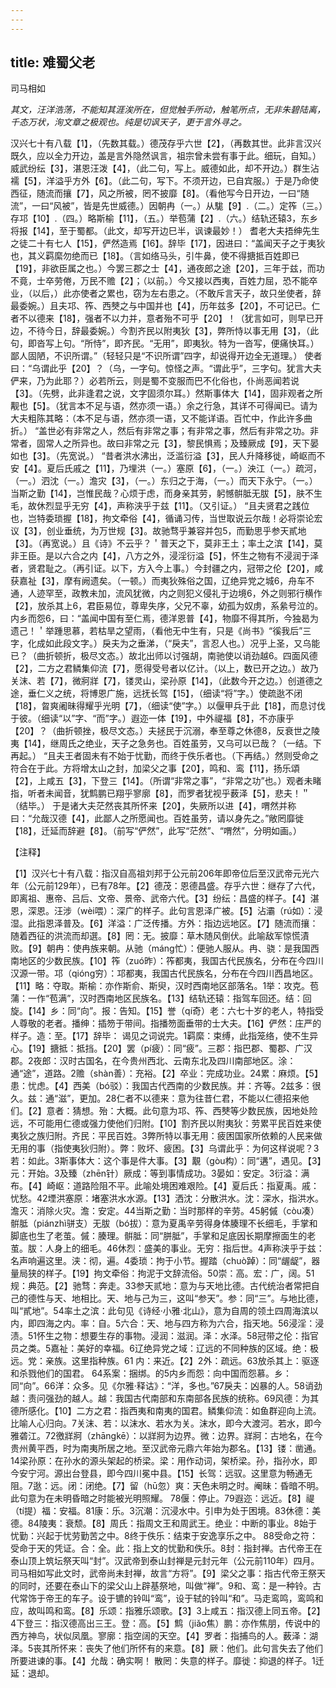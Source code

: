 ```yaml
---
---
---
```

title: 难蜀父老
---



司马相如

*其文，汪洋浩荡，不能知其涯涘所在，但觉触手所动，触笔所点，无非朱碧陆离，千态万状，洵文章之极观也。纯是切讽天子，更于言外寻之。*

汉兴七十有八载【1】，（先数其载。）德茂存乎六世【2】，（再数其世。此非言汉兴既久，应以全力开边，盖是言外隐然讽言，祖宗曾未尝有事于此。细玩，自知。）威武纷纭【3】，湛恩汪泼【4】，（此二句，写上。威德如此，却不开边。）群生沾襦【5】，洋溢乎方外【6】。（此二句，写下。不须开边，已自宾服。）于是乃命使西征，随流而攘【7】，风之所被，罔不披靡【8】。（看他写今日开边，一曰“随流”，一曰“风被”，皆是先世威德。）因朝冉（一。）从駹【9】.（二。）定筰（三。）存邛【10】.（四。）略斯榆【11】，（五。）举苞蒲【2】.（六。）结轨还辕3，东乡将报【14】，至于蜀都。（此文，却写开边巳半，讽谏最妙！）
耆老大夫捂绅先生之徒二十有七人【15】，俨然造焉【16】。辞毕【17】，因进曰：“盖闻天子之于夷狄也，其义羁縻勿绝而已【18】。（言如络马头，引牛鼻，使不得搪抵百姓即已【19】，非欲臣属之也。）今罢三郡之士【4】，通夜郎之途【20】，三年于兹，而功不竟，士卒劳倦，万民不赡【2】；（以前。）今又接以西夷，百姓力屈，恐不能卒业，（以后，）此亦使者之累也，窃为左右患之。（不敢斥言天子，故只坐使者，辞最委婉。）且夫邛、筰、西僰之与中国并也【4】，历年兹多【20】，不可记已。仁者不以德来【18】，强者不以力并，意者殆不可乎【20】！（犹言如可，则早已开边，不待今日，辞最委婉。）今割齐民以附夷狄【3】，弊所恃以事无用【3】，（此句，即沓写上句。“所恃”，即齐民。“无用”，即夷狄。特为一沓写，便痛快耳。）鄙人固陋，不识所谓。”（轻轻只是“不识所谓”四字，却说得开边全无道理。）
使者曰：“乌谓此乎【20】？（乌，一字句。惊怪之声。“谓此乎”，三字句。犹言大夫俨来，乃为此耶？）必若所云，则是蜀不变服而巴不化俗也，仆尚恶闻若说【3】。（先劈，此非逢君之说，文字固须尔耳。）然斯事体大【14】，固非观者之所觏也【5】。（犹言本不足与语，然亦须一语。）余之行急，其详不可得闻已。请为大夫粗陈其略：（本不足与语，然亦须一语，又不能详语。百忙中，作此许多曲折。）
“盖世必有非常之人，然后有非常之事；有非常之事，然后有非常之功。非常者，固常人之所异也。故曰非常之元【3】，黎民惧焉；及臻厥成【9】，天下晏如也【3】。（先宽说。）
“昔者洪水沸出，泛滥衍溢【3】，民人升降移徙，崎岖而不安【4】。夏后氏戚之【11】，乃埋洪（一。）塞原【6】，（一。）泱江（一。）疏河，（一。）泗沈（一。）澹灾【3】，（一。）东归之于海，（一。）而天下永宁。（一。）当斯之勤【14】，岂惟民哉？心烦于虑，而身亲其劳，躬憾骿胝无胈【5】，肤不生毛，故休烈显乎无穷【4】，声称浃乎于兹【11】。（又引证。）
“且夫贤君之践位也，岂特委琐握【18】，拘文牵俗【4】，循诵习传，当世取说云尔哉！必将崇论宏议【3】，创业垂统，为万世规【3】。故驰骛乎兼容并包5，而勤思乎参天貳地【3】。（再宽说。）且《诗》不云乎？＇普天之下，莫非王土；率土之滨【14】，莫非王臣。是以六合之内【4】，八方之外，浸淫衍溢【5】，怀生之物有不浸润于泽者，贤君耻之。（再引证。以下，方入今上事。）今封疆之内，冠带之伦【20】，咸获嘉祉【3】，摩有阙遗矣。（一顿。）而夷狄殊俗之国，辽绝异党之城6，舟车不通，人迹罕至，政教未加，流风犹微，内之则犯义侵礼于边境6，外之则邪行横作【2】，放杀其上6，君臣易位，尊卑失序，父兄不辜，幼孤为奴虏，系絫号泣的。内乡而怨6，曰：“盖闻中国有至仁焉，德洋恩普【4】，物靡不得其所，今独曷为遗己！＇举踵思慕，若枯旱之望雨，（看他无中生有，只是《尚书》“徯我后”三字，化成如此段文字。）戾夫为之垂涕，（“戾夫”，言忍人也。）况乎上圣，又乌能已？（曲折顿折，极尽文态。）故北出师以讨强胡，南驰使以诮劲越6。四面风德【2】，二方之君鳞集仰流【7】，愿得受号者以亿计。（以上，数已开之边。）故乃关沫、若【7】，微牁牂【7】，镂灵山，梁孙原【14】，（此数今开之边。）创道德之途，垂仁义之统，将博恩广施，远抚长驾【15】，（细读“将”字。）使疏逖不闭【18】，曶爽阇昧得耀乎光明【7】，（细读“使”字。）以偃甲兵于此【18】，而息讨伐于彼。（细读“以”字、“而”字。）遐迩一体【19】，中外禔福【8】，不亦康乎【20】？（曲折顿挫，极尽文态。）夫拯民于沉溺，奉至尊之休德8，反衰世之陵夷【14】，继周氏之绝业，天子之急务也。百姓虽劳，又乌可以已哉？（一结。下再起。）
“且夫王者固未有不始于忧勤，而终于佚乐者也。（下再结。）然则受命之符合在于此。方将增太山之封，加梁父之事【20】，鸣和、鸾【11】，扬乐頌【2】，上咸五【3】，下登三【14】。（所谓“非常之事”，“非常之功”也。）观者未睹指，听者未闻音，犹鹪鹏已翔乎寥廓【8】，而罗者犹视乎薮泽【5】，悲夫！＂（结毕。）
于是诸大夫茫然丧其所怀来【20】，失厥所以进【4】，喟然并称曰：“允哉汉德【4】，此鄙人之所愿闻也。百姓虽劳，请以身先之。”敞罔靡徙【18】，迁延而辞避【8】。（前写“俨然”，此写“茫然”、“喟然”，分明如画。）

【注释】

【1】汉兴七十有八载：指汉自高祖刘邦于公元前206年即帝位后至汉武帝元光六年（公元前129年），已有78年。【2】德茂：恩德昌盛。存乎六世：继存了六代，即离祖、惠帝、吕后、文帝、景帝、武帝六代。【3】纷纭：昌盛的样子。【4】湛恩，深恩。汪涉（wèi喂）：深广的样子。此句言恩泽广被。【5】沾灞（rú如）：浸湿。此指恩泽普及。【6】洋溢：广泛传播。方外：指边远地区。【7】随流而攘：随着西征的洪流而却選。【8】罔：无。披靡：草木随风倒伏。此喻敌军惊慌漬败。【9】朝冉：使冉族来朝。从驰（máng忙）：便驰人服从。冉、骁：是我国西南地区的少数民族。【10】筰（zuó昨）：筰都夷，我国古代民族名，分布在今四川汉源一带。邛（qióng穷）：邛都夷，我国古代民族名，分布在今四川西昌地区。【11】略：夺取。斯榆：亦作斯俞、斯臾，汉时西南地区部落名。1举：攻克。苞蒲：一作“苞满”，汉时西南地区民族名。【13】结轨还辕：指驾车回还。结：回旋。【14】乡：同“向”。报：告知。【15】誉（qí奇）老：六七十岁的老人，特指受人尊敬的老者。播绅：插笏于带间。指播笏面垂带的士大夫。【16】俨然：庄严的样子。造：至。【17】辞毕：
谒见之词说完。1羁縻：束缚，此指笼络，使不生异心。【19】搪抵：抵挡。【20】罢（pí疲）：同“疲”。三郡：指巴郡、蜀郡、广汉郡。2夜郎：汉时古国名，在今贵州西北、云南东北及四川南部地区。涂：通“途”，道路。2赡（shàn善）：充裕。【2】卒业：完成功业。24累：麻烦。【5】患：忧虑。【4】西美（bó驳）：我国古代西南的少数民族。并：齐等。2兹多：很久。兹：通“滋”，更加。28仁者不以德来：意为往昔仁君，不能以仁德招来他们。【2】意者：猜想。殆：大概。此句意为邛、筰、西僰等少数民族，因地处险远，不可能用仁德或强力使他们归附。【10】割齐民以附夷狄：劳累平民百姓来使夷狄之族归附。齐民：平民百姓。3弊所特以事无用：疲困国家所依赖的人民来做无用的事（指使夷狄归附）。弊：败坏、疲困。【3】乌谓此乎：为何这样说呢？3若：如此。3斯事体大：这个事是件大事。【3】覯（gòu构）：同“遘”，遇见。【3】元：开始。3及臻（zhēn针）厥成：等到事情成功。3晏如：安定。3衍溢：满布。【4】崎岖：道路险阻不平。此喻处境困难艰险。【4】夏后氏：指夏禹。戚：忧愁。42堙洪塞原：堵塞洪水水源。【13】洒沈：分散洪水。沈：深水，指洪水。澹灭：消除火灾。澹：安定。44当斯之勤：当时那样的辛劳。45躬傶（còu凑）骿胝（piánzhì骈支）无胈（bó拔）：意为夏禹辛劳得身体腠理不长细毛，手掌和脚底也生了老茧。傶：腠理。骿胝：同“胼胝”，手掌和足底因长期摩擦面生的老茧。胈：人身上的细毛。46休烈：盛美的事业。无穷：指后世。4声称浃乎于兹：名声响遍这里。浃：彻，遍。4委琐：拘于小节。握踏（chuò踔）：同“龌龊”，器量局狭的样子。【19】拘文牵俗：拘泥于文辞流俗。50崇：高。宏：广，阔。51规：典范。【2】驰骛：奔走。33参天贰地：意为与天地比德。古代统治者常把自己的德性与天、地相比。天、地与己为三，这叫“参天”。参：同“三”。与地比德，叫“貳地”。54率土之滨：此句见《诗经·小雅·北山》，意为自周的领土四周海滨以内，即四海之内。率：自。5六合：天、地与四方称为六合，指天地。56浸淫：浸渍。51怀生之物：想要生存的事物。浸润：滋润。泽：水泽。58冠带之伦：指官员之类。5嘉祉：美好的幸福。6辽绝异党之域：辽远的不同种族的区域。绝：极远。党：亲族。这里指种族。61
内：来近。【2】2外：疏远。63放杀其上：驱逐和杀戮他们的国君。
64系案：捆绑。的5内乡而怨：向中国而怨慕。乡：同“向”。66洋：众多。见《尔雅·释诂》：“洋，多也。”67戾夫：凶暴的人。58诮劲越：责问强劲的越人。越：我国古代南部和东南部各民族的统称。69风德：为其德所感化。【10】二方之君：指西夷和南夷的国君。鳞集仰流：如鱼群迎向上流。比喻人心归向。7关沫、若：以沫水、若水为关。沫水，即今大渡河。若水，即今雅砻江。72徼牂牁（zhāngkē）：以牂牁为边界。微：边界。牂牁：古地名，在今贵州黄平西，时为南夷所居之地。至汉武帝元鼎六年始为郡名。【13】镂：凿通。14梁孙原：在孙水的源头架起的桥梁。梁：用作动词，架桥梁。孙，指孙水，即今安宁河。源出台登县，即今四川冕中县。【15】长驾：远驭。这里意为畅通无阻。7逖：远。闭：闭绝。【7】留（hū忽）爽：天色未明之时。阉昧：昏暗不明。此句意为在未明昏暗之时能被光明照耀。
78偃：停止。79遐迩：远近。【8】禔（tí提）福：安福。81康：乐。3沉潮：沉浸水中。引申为处于困境。83休德：美德。84陵夷：衰颓。【8】周氏：指周文王和周武王。绝业：中断的事业。8始于忧勤：兴起于忧劳勤苦之中。8终于佚乐：结束于安逸享乐之中。
88受命之符：受命于天的凭证。合：全。此：指上文的忧勤和佚乐。8封：指封禅。古代帝王在泰山顶上筑坛祭天叫“封”。汉武帝到泰山封禅是元封元年（公元前110年）四月。司马相如写此文时，武帝尚未封禅，故言“方将”。【9】梁父之事：指古代帝王祭天的同时，还要在泰山下的梁父山上辟基祭地，叫做“禅”。9和、鸾：是一种铃。古代常饰于帝王的车子。设于镳的铃叫“鸾”，设于轼的铃叫“和”。马走鸾鸣，鸾鸣和应，故叫鸣和鸾。【8】乐颂：指雅乐颂歌。【3】3上咸五：指汉德上同五帝。【2】4下登三：指汉德高出三王。登：高。【5】鹪（jiǎo焦）鹏：亦作焦朋，传说中的西方神鸟，状似凤凰。寥廓：指空阔的天空。【4】罗者：指捕鸟的人。薮泽：湖泽。5丧其所怀来：丧失了他们所怀有的来意。【8】厥：他们。此句言失去了他们所要进谏的事。【4】允哉：确实啊！
散罔：失意的样子。靡徙：抑退的样子。1迁延：退却。